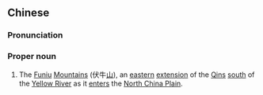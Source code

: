 ==Chinese==
{{zh-forms}}
{{wikipedia|Funiu Mountains}}
===Pronunciation===
{{zh-pron
|m=Fúniú
|cat=pn
}}

===Proper noun===
{{zh-proper noun}}

# {{lb|zh|geography}} The [[Funiu]] [[mountain|Mountain]]s (伏牛[[山]]), an [[eastern]] [[extension]] of the [[Qin]]s [[south]] of the [[Yellow River]] as it [[enter]]s the [[North China Plain]].